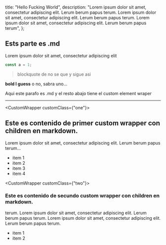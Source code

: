   title: "Hello Fucking World",
  description:
    "Lorem ipsum dolor sit amet, consectetur adipiscing elit. Lerum berum papus terum. Lorem ipsum dolor sit amet, consectetur adipiscing elit. Lerum berum papus terum. Lorem ipsum dolor sit amet, consectetur adipiscing elit. Lerum berum papus terum",
};


## Ests parte es .md

Lorem ipsum dolor sit amet, consectetur adipiscing elit

```jsx
const a = 1;
```

> blockquote de no se que
> y sigue asi

**bold I guess** o no, sabra uno...

Aqui este parafo es .md y el resto abajo tiene el custom element wraper

<hr />

<CustomWrapper customClass={"one"}>
## Este es contenido de primer custom wrapper con children en markdown.

Lorem ipsum dolor sit amet, consectetur adipiscing elit. Lerum berum papus terum...

- item 1
- item 2
- item 3
- item 4

</CustomWrapper>

<CustomWrapper customClass={"two"}>
  ### Este es contenido de secundo custom wrapper con children en markdown.
  terum. Lorem ipsum dolor sit amet, consectetur adipiscing elit. Lerum berum
  papus terum. Lorem ipsum dolor sit amet, consectetur adipiscing elit. Lerum
  berum papus terum.

- item 1
- item 2

</CustomWrapper>
